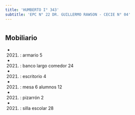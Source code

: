 ```yaml
---
title: 'HUMBERTO I° 343'
subtitle: 'EPC N° 22 DR. GUILLERMO RAWSON - CECIE N° 04'
---
```


#


## Mobiliario

*  (2021) : armario 5 

*  (2021) : banco largo comedor 24 

*  (2021) : escritorio 4 

*  (2021) : mesa 6 alumnos 12 

*  (2021) : pizarrón 2 

*  (2021) : silla escolar 28 



